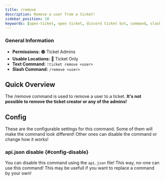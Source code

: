 ```yaml
---
title: /remove
description: Remove a user from a ticket!
sidebar_position: 10
keywords: [open-ticket, open ticket, discord ticket bot, command, slash command, remove]
---
```

<head>
    <link rel="apple-touch-icon" href="/img/logo_vertical.png"/>
</head>

### General Information
- **Permissions:** 🟠 Ticket Admins
- **Usable Locations:** 🔴 Ticket Only
- **Text Command:** `!ticket remove <user>`
- **Slash Command:** `/remove <user>`

## Quick Overview
The /remove command is used to remove a user to a ticket.
**It's not possible to remove the ticket creator or any of the admins!**

<GoodImage src="/img/docs-v3/commands/remove.png" alt="Image of /remove command" size="50%"></GoodImage>

## Config
These are the <InlineLink url="docs/config/main" isdoc="true">configurable settings</InlineLink> for this command.
Some of them will make the command look different!
Other ones can disable the command or change how it works!

### <InlineLink url="docs/config/api" isdoc="true"><LabelText color="red">api.json</LabelText></InlineLink> disable \{#config-disable}
You can disable this command using the `api.json` file! This way, no-one can use this command!
This may be usefull if you want to replace a command by your own!